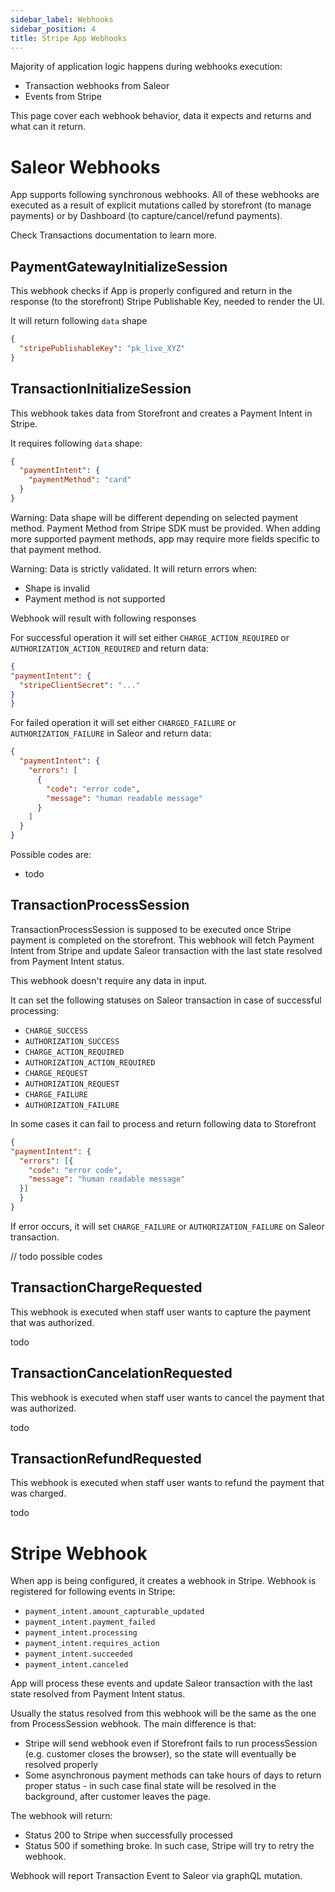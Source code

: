 ```yaml
---
sidebar_label: Webhooks
sidebar_position: 4
title: Stripe App Webhooks
---
```


Majority of application logic happens during webhooks execution:
- Transaction webhooks from Saleor
- Events from Stripe

This page cover each webhook behavior, data it expects and returns and what can it return.

# Saleor Webhooks

App supports following synchronous webhooks. All of these webhooks are executed as a result of explicit mutations called by storefront (to manage payments) or by Dashboard (to capture/cancel/refund payments).

Check Transactions documentation to learn more.

## PaymentGatewayInitializeSession

This webhook checks if App is properly configured and return in the response (to the storefront) Stripe Publishable Key, needed to render the UI.

It will return following `data` shape

```json
{
  "stripePublishableKey": "pk_live_XYZ"
}
```

## TransactionInitializeSession

This webhook takes data from Storefront and creates a Payment Intent in Stripe.

It requires following `data` shape:

```json
{
  "paymentIntent": {
    "paymentMethod": "card"
  }
}
```

Warning: Data shape will be different depending on selected payment method. Payment Method from Stripe SDK must be provided. When adding more supported payment methods, app may require more fields specific to that payment method.

Warning: Data is strictly validated. It will return errors when:

- Shape is invalid
- Payment method is not supported

Webhook will result with following responses

For successful operation it will set either `CHARGE_ACTION_REQUIRED` or `AUTHORIZATION_ACTION_REQUIRED` and return data:

```json
{
"paymentIntent": {
  "stripeClientSecret": "..."
}
}
```

For failed operation it will set either `CHARGED_FAILURE` or `AUTHORIZATION_FAILURE` in Saleor and return data:

```json
{
  "paymentIntent": {
    "errors": [
      {
        "code": "error code",
        "message": "human readable message"
      }
    ]
  }
}
```

Possible codes are:

- todo

## TransactionProcessSession

TransactionProcessSession is supposed to be executed once Stripe payment is completed on the storefront. This webhook will fetch Payment Intent from Stripe
and update Saleor transaction with the last state resolved from Payment Intent status.

This webhook doesn't require any data in input.

It can set the following statuses on Saleor transaction in case of successful processing:
- `CHARGE_SUCCESS`
- `AUTHORIZATION_SUCCESS`
- `CHARGE_ACTION_REQUIRED`
- `AUTHORIZATION_ACTION_REQUIRED`
- `CHARGE_REQUEST`
- `AUTHORIZATION_REQUEST`
- `CHARGE_FAILURE`
- `AUTHORIZATION_FAILURE`

In some cases it can fail to process and return following data to Storefront

```json
{
"paymentIntent": {
  "errors": [{
    "code": "error code",
    "message": "human readable message"
  }]
  }
}
```

If error occurs, it will set `CHARGE_FAILURE` or `AUTHORIZATION_FAILURE` on Saleor transaction.

//  todo possible codes


## TransactionChargeRequested

This webhook is executed when staff user wants to capture the payment that was authorized.

todo

## TransactionCancelationRequested

This webhook is executed when staff user wants to cancel the payment that was authorized.

todo

## TransactionRefundRequested

This webhook is executed when staff user wants to refund the payment that was charged.

todo


# Stripe Webhook

When app is being configured, it creates a webhook in Stripe. Webhook is registered for following events in Stripe:

- `payment_intent.amount_capturable_updated`
- `payment_intent.payment_failed`
- `payment_intent.processing`
- `payment_intent.requires_action`
- `payment_intent.succeeded`
- `payment_intent.canceled`

App will process these events and update Saleor transaction with the last state resolved from Payment Intent status.

Usually the status resolved from this webhook will be the same as the one from ProcessSession webhook. The main difference is that:
- Stripe will send webhook even if Storefront fails to run processSession (e.g. customer closes the browser), so the state will eventually be resolved properly
- Some asynchronous payment methods can take hours of days to return proper status - in such case final state will be resolved in the background, after customer leaves the page.

The webhook will return:
- Status 200 to Stripe when successfully processed
- Status 500 if something broke. In such case, Stripe will try to retry the webhook.

Webhook will report Transaction Event to Saleor via graphQL mutation.